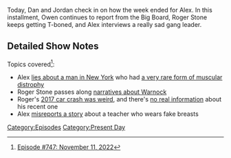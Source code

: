 {{DEFAULTSORT:
    #_EPISODE_0747:November 11, 2022
}}{{Episode
    | title           = November 11, 2022
    | caption         = Listen to this episode on [https://knowledgefight.libsyn.com/747-november-11-2022 Libsyn] [https://open.spotify.com/episode/5dlELVOVZG9Z9yTKGHmCa5 Spotify]
    | episodeNumber   = 747
    | length          = 01:12:52
    | airDate         = November 14, 2022
    | coverageDate    = November 11, 2022
    | episodeType     = [[:Category:Present Day|Present Day]]
    | appearance      = [[Donald Trump]], [[Gavin McInnes]], [[Mitch McConnell]], [[Owen Shroyer]], [[Herschel Walker]]
    | previousEpisode = [[746: The Infowars All-Star Midterm Coverage Spectacular]]
    | nextEpisode     = [[748: November 16, 2022]]
}}

{{Stub}}

Today, Dan and Jordan check in on how the week ended for Alex.  In this installment, Owen continues to report from the Big Board, Roger Stone keeps getting T-boned, and Alex interviews a really sad gang leader.

==Detailed Show Notes==

Topics covered<ref>[https://knowledgefight.com/research/2022/11/13/episode-747-november-11-2022 Episode #747: November 11, 2022]</ref>:

*Alex [https://www.statnews.com/2022/11/04/muscular-dystrophy-patient-in-line-for-crispr-therapy-dies/ lies about a man in New York] who had [https://n.neurology.org/content/97/23/e2304 a very rare form of muscular distrophy]
*Roger Stone passes along [https://www.politifact.com/article/2022/sep/08/fact-checking-herschel-walker-attack-ad-about-raph/ narratives about Warnock]
*Roger's [https://www.washingtonpost.com/news/morning-mix/wp/2017/03/16/trump-adviser-roger-stone-said-he-was-a-victim-in-florida-hit-and-run-possibly-deliberate/ 2017 car crash was weird], and there's [https://twitter.com/GermantownPD no real information] about his recent one
*Alex [https://nationalpost.com/news/canada/ontario-halton-district-school-board-teacher-dress-code-giant-fake-breasts misreports a story] about a teacher who wears fake breasts

[[Category:Episodes]]
[[Category:Present Day]]

